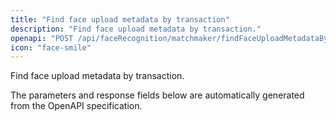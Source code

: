```yaml
---
title: "Find face upload metadata by transaction"
description: "Find face upload metadata by transaction."
openapi: "POST /api/faceRecognition/matchmaker/findFaceUploadMetadataByTransaction"
icon: "face-smile"
---
```


Find face upload metadata by transaction.

<Note>
The parameters and response fields below are automatically generated from the OpenAPI specification.
</Note>
